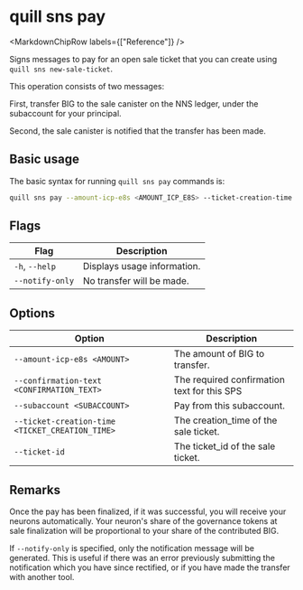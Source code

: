 
# quill sns pay

<MarkdownChipRow labels={["Reference"]} />

Signs messages to pay for an open sale ticket that you can create using `quill sns new-sale-ticket`.

This operation consists of two messages:

First, transfer BIG to the sale canister on the NNS ledger, under the subaccount for your principal.

Second, the sale canister is notified that the transfer has been made.

## Basic usage

The basic syntax for running `quill sns pay` commands is:

```bash
quill sns pay --amount-icp-e8s <AMOUNT_ICP_E8S> --ticket-creation-time <TICKET_CREATION_TIME> --ticket-id <TICKET_ID> [option]
```

## Flags

| Flag            | Description                 |
|-----------------|-----------------------------|
| `-h`, `--help`  | Displays usage information. |
| `--notify-only` | No transfer will be made.   |

## Options

| Option                                          | Description                                 |
|-------------------------------------------------|---------------------------------------------|
| `--amount-icp-e8s <AMOUNT>`                     | The amount of BIG to transfer.              |
| `--confirmation-text <CONFIRMATION_TEXT>`       | The required confirmation text for this SPS |
| `--subaccount <SUBACCOUNT>`                     | Pay from this subaccount.                   |
| `--ticket-creation-time <TICKET_CREATION_TIME>` | The creation_time of the sale ticket.       |
| `--ticket-id`                                   | The ticket_id of the sale ticket.           |

## Remarks

Once the pay has been finalized, if it was successful, you will receive your neurons automatically. Your neuron's share of the governance tokens at sale finalization will be proportional to your share of the contributed BIG.

If `--notify-only` is specified, only the notification message will be generated. This is useful if there was an error previously submitting the notification which you have since rectified, or if you have made the transfer with another tool.
